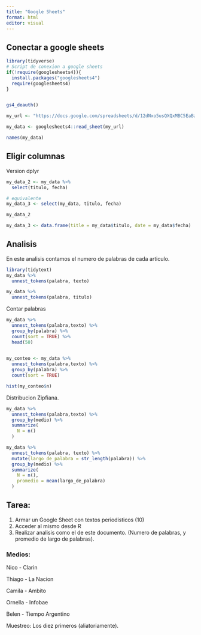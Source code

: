 ```yaml
---
title: "Google Sheets"
format: html
editor: visual
---
```


## Conectar a google sheets

```r
library(tidyverse)
# Script de conexion a google sheets
if(!require(googlesheets4)){
  install.packages("googlesheets4")
  require(googlesheets4)
}


gs4_deauth()

my_url <- "https://docs.google.com/spreadsheets/d/12dNxo5usQXQxMBC5EaBz-anOziS7pbT9YH3o0MmfJ5s/edit?usp=sharing"

my_data <- googlesheets4::read_sheet(my_url)
```

```r
names(my_data)
```

## Eligir columnas

Version dplyr

```r
my_data_2 <- my_data %>% 
  select(titulo, fecha)

# equivalente
my_data_3 <- select(my_data, titulo, fecha)
```

```r
my_data_2
```

```r
my_data_3 <- data.frame(title = my_data$titulo, date = my_data$fecha)
```

## Analisis

En este analisis contamos el numero de palabras de cada articulo.

```r
library(tidytext)
my_data %>% 
  unnest_tokens(palabra, texto)
```

```r
my_data %>% 
  unnest_tokens(palabra, titulo)
```

Contar palabras

```r
my_data %>% 
  unnest_tokens(palabra,texto) %>% 
  group_by(palabra) %>% 
  count(sort = TRUE) %>% 
  head(50)
  
```

```r
my_conteo <- my_data %>% 
  unnest_tokens(palabra,texto) %>% 
  group_by(palabra) %>% 
  count(sort = TRUE)
```

```r
hist(my_conteo$n)
```

Distribucion Zipfiana.

```r
my_data %>% 
  unnest_tokens(palabra,texto) %>% 
  group_by(medio) %>% 
  summarize(
    N = n()
  )
```

```r
my_data %>% 
  unnest_tokens(palabra, texto) %>% 
  mutate(largo_de_palabra = str_length(palabra)) %>% 
  group_by(medio) %>% 
  summarize(
    N = n(),
    promedio = mean(largo_de_palabra)
  )
```

## Tarea:

1.  Armar un Google Sheet con textos periodisticos (10)
2.  Acceder al mismo desde R
3.  Realizar analisis como el de este documento. (Numero de palabras, y promedio de largo de palabras).

### Medios:

Nico - Clarin

Thiago - La Nacion

Camila - Ambito

Ornella - Infobae

Belen - Tiempo Argentino

Muestreo: Los diez primeros (aliatoriamente).
